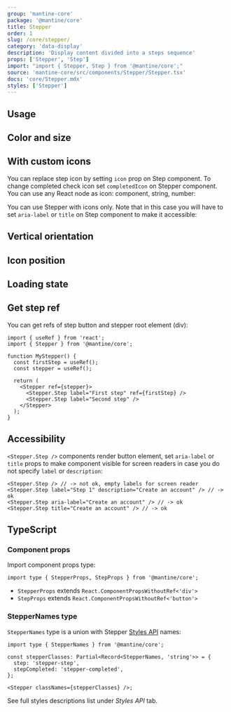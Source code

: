 ```yaml
---
group: 'mantine-core'
package: '@mantine/core'
title: Stepper
order: 1
slug: /core/stepper/
category: 'data-display'
description: 'Display content divided into a steps sequence'
props: ['Stepper', 'Step']
import: "import { Stepper, Step } from '@mantine/core';"
source: 'mantine-core/src/components/Stepper/Stepper.tsx'
docs: 'core/Stepper.mdx'
styles: ['Stepper']
---
```



## Usage

<Demo data={StepperDemos.usage} />

## Color and size

<Demo data={StepperDemos.configurator} />

<Demo data={StepperDemos.iconSizeConfigurator} />

## With custom icons

You can replace step icon by setting `icon` prop on Step component.
To change completed check icon set `completedIcon` on Stepper component.
You can use any React node as icon: component, string, number:

<Demo data={StepperDemos.icons} />

You can use Stepper with icons only. Note that in this case you will have to
set `aria-label` or `title` on Step component to make it accessible:

<Demo data={StepperDemos.iconsOnly} />

## Vertical orientation

<Demo data={StepperDemos.orientation} />

## Icon position

<Demo data={StepperDemos.iconPosition} />

## Loading state

<Demo data={StepperDemos.loading} />

## Get step ref

You can get refs of step button and stepper root element (div):

```tsx
import { useRef } from 'react';
import { Stepper } from '@mantine/core';

function MyStepper() {
  const firstStep = useRef();
  const stepper = useRef();

  return (
    <Stepper ref={stepper}>
      <Stepper.Step label="First step" ref={firstStep} />
      <Stepper.Step label="Second step" />
    </Stepper>
  );
}
```

## Accessibility

`<Stepper.Step />` components render button element, set `aria-label` or `title` props
to make component visible for screen readers in case you do not specify `label` or `description`:

```tsx
<Stepper.Step /> // -> not ok, empty labels for screen reader
<Stepper.Step label="Step 1" description="Create an account" /> // -> ok
<Stepper.Step aria-label="Create an account" /> // -> ok
<Stepper.Step title="Create an account" /> // -> ok
```

## TypeScript

### Component props

Import component props type:

```tsx
import type { StepperProps, StepProps } from '@mantine/core';
```

- `StepperProps` extends `React.ComponentPropsWithoutRef<'div'>`
- `StepProps` extends `React.ComponentPropsWithoutRef<'button'>`

### StepperNames type

`StepperNames` type is a union with Stepper [Styles API](/theming/styles-api/) names:

```tsx
import type { StepperNames } from '@mantine/core';

const stepperClasses: Partial<Record<StepperNames, 'string'>> = {
  step: 'stepper-step',
  stepCompleted: 'stepper-completed',
};

<Stepper classNames={stepperClasses} />;
```

See full styles descriptions list under _Styles API_ tab.
